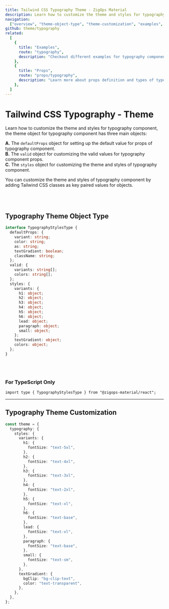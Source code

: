 ```yaml
---
title: Tailwind CSS Typography Theme - ZigOps Material
description: Learn how to customize the theme and styles for typography component.
navigation:
  ["overview", "theme-object-type", "theme-customization", "examples", "props"]
github: theme/typography
related:
  [
    {
      title: "Examples",
      route: "typography",
      description: "Checkout different examples for typography component.",
    },
    {
      title: "Props",
      route: "props/typography",
      description: "Learn more about props definition and types of typography component.",
    },
  ]
---
```


# Tailwind CSS Typography - Theme

<span id="overview" className="scroll-mt-48" />

Learn how to customize the theme and styles for typography component, the theme object for typography component has three main objects:

**A.** The <Code>defaultProps</Code> object for setting up the default value for props of typography component.<br />
**B.** The <Code>valid</Code> object for customizing the valid values for typography component props.<br />
**C.** The <Code>styles</Code> object for customizing the theme and styles of typography component.<br />

You can customize the theme and styles of typography component by adding Tailwind CSS classes as key paired values for objects.

<br />
<br />

## Typography Theme Object Type

<span id="theme-object-type" className="scroll-mt-48" />

```ts
interface TypographyStylesType {
  defaultProps: {
    variant: string;
    color: string;
    as: string;
    textGradient: boolean;
    className: string;
  };
  valid: {
    variants: string[];
    colors: string[];
  };
  styles: {
    variants: {
      h1: object;
      h2: object;
      h3: object;
      h4: object;
      h5: object;
      h6: object;
      lead: object;
      paragraph: object;
      small: object;
    };
    textGradient: object;
    colors: object;
  };
}
```

<br />
<br />

### For TypeScript Only

```tsx
import type { TypographyStylesType } from "@zigops-material/react";
```

---

## Typography Theme Customization

<span id="theme-customization" className="scroll-mt-48" />

```ts
const theme = {
  typography: {
    styles: {
      variants: {
        h1: {
          fontSize: "text-5xl",
        },
        h2: {
          fontSize: "text-4xl",
        },
        h3: {
          fontSize: "text-3xl",
        },
        h4: {
          fontSize: "text-2xl",
        },
        h5: {
          fontSize: "text-xl",
        },
        h6: {
          fontSize: "text-base",
        },
        lead: {
          fontSize: "text-xl",
        },
        paragraph: {
          fontSize: "text-base",
        },
        small: {
          fontSize: "text-sm",
        },
      },
      textGradient: {
        bgClip: "bg-clip-text",
        color: "text-transparent",
      },
    },
  },
};
```

<span id="examples" className="scroll-mt-48" />
<span id="props" className="scroll-mt-48" />
